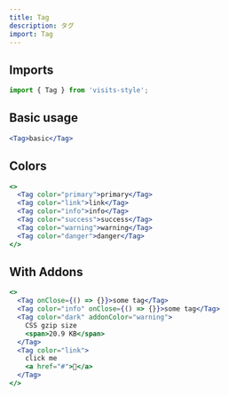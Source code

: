 ```yaml
---
title: Tag
description: タグ
import: Tag
---
```


## Imports
```javascript
import { Tag } from 'visits-style';
```

## Basic usage

```jsx live
<Tag>basic</Tag>
```

## Colors

```jsx live
<>
  <Tag color="primary">primary</Tag>
  <Tag color="link">link</Tag>
  <Tag color="info">info</Tag>
  <Tag color="success">success</Tag>
  <Tag color="warning">warning</Tag>
  <Tag color="danger">danger</Tag>
</>
```

## With Addons

```jsx live
<>
  <Tag onClose={() => {}}>some tag</Tag>
  <Tag color="info" onClose={() => {}}>some tag</Tag>
  <Tag color="dark" addonColor="warning">
    CSS gzip size
    <span>20.9 KB</span>
  </Tag>
  <Tag color="link">
    click me
    <a href="#">🤔</a>
  </Tag>
</>
```
